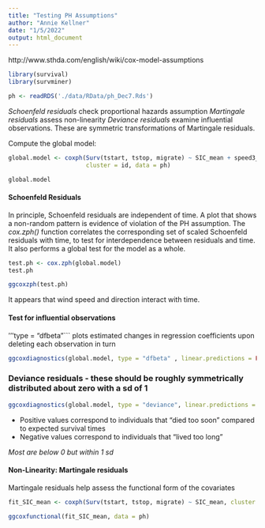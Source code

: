 ```yaml
---
title: "Testing PH Assumptions"
author: "Annie Kellner"
date: "1/5/2022"
output: html_document
---
```


http://www.sthda.com/english/wiki/cox-model-assumptions

```r
library(survival)
library(survminer)
```

```r
ph <- readRDS('./data/RData/ph_Dec7.Rds')
```

*Schoenfeld residuals* check proportional hazards assumption
*Martingale residuals* assess non-linearity
*Deviance residuals* examine influential observations. These are symmetric transformations of Martingale residuals. 

Compute the global model:

```r

global.model <- coxph(Surv(tstart, tstop, migrate) ~ SIC_mean + speed3_max_mean, 
                      cluster = id, data = ph)

global.model
```

#### Schoenfeld Residuals

In principle, Schoenfeld residuals are independent of time. A plot that shows a non-random pattern is evidence of violation of the PH assumption. The *cox.zph()* function correlates the corresponding set of scaled Schoenfeld residuals with time, to test for interdependence between residuals and time. It also performs a global test for the model as a whole. 

```r
test.ph <- cox.zph(global.model)
test.ph
```

```r
ggcoxzph(test.ph)
```
It appears that wind speed and direction interact with time. 

#### Test for influential observations

'''type = "dfbeta"``` plots estimated changes in regression coefficients  upon deleting each observation in turn

```r
ggcoxdiagnostics(global.model, type = "dfbeta" , linear.predictions = FALSE, ggtheme = theme_bw())
```

### Deviance residuals - these should be roughly symmetrically distributed about zero with a sd of 1

```r
ggcoxdiagnostics(global.model, type = "deviance", linear.predictions = FALSE, ggtheme = theme_bw())
```

* Positive values correspond to individuals that "died too soon" compared to expected survival times
* Negative values correspond to individuals that "lived too long"

*Most are below 0 but within 1 sd*

#### Non-Linearity: Martingale residuals

Martingale residuals help assess the functional form of the covariates

```r

fit_SIC_mean <- coxph(Surv(tstart, tstop, migrate) ~ SIC_mean, cluster = id, data = ph)

ggcoxfunctional(fit_SIC_mean, data = ph)

```



